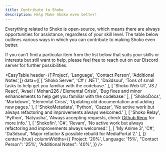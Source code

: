 ```yaml
---
title: Contribute to Shoko
description: Help Make Shoko even better!
---
```



Everything related to Shoko is open-source, which means there are always opportunities for assistance, regardless of
your skill level. The table below outlines various ways in which you can contribute to making Shoko even better.

If you can't find a particular item from the list below that suits your skills or interests but still want to help,
please feel free to reach out on our Discord server for further possibilities.

<EasyTable
  header={['Project', 'Language', 'Contact Person', 'Additional Notes',]}
  data={[
    [
      'Shoko Server',
      'C# / .NET',
      'Da3dsoul',
      'Tons of small tasks to help get you familiar with the codebase.'
    ],
    [
      'Shoko Web UI',
      'JS / React',
      'Avael / Mohan226 / Elemental Crisis',
      'Bug fixes and minor enhancements to help get you familiar with the codebase.'
    ],
    [
      'ShokoDocs',
      'Markdown',
      'Elemental Crisis',
      'Updating old documentation and adding new pages.'
    ],
    [
      'ShokoMetadata',
      'Python',
      'Cazzar',
      'No active work but always refactoring and improvements always welcomed.'
    ],
    [
      'Shoko Relay',
      'Python',
      'Natyusha',
      'Always accepting requests, check [Github Repo](https://github.com/natyusha/ShokoRelay.bundle) for more info.'
    ],
    [
      'Shokofin',
      'C#',
      'Revam',
      'No active work but always refactoring and improvements always welcomed.'
    ],
    [
      'My Anime 3',
      'C#',
      'Da3dsoul',
      'Major refactor & possible rebuild for MediaPortal 2.'
    ],
  ]}
  center={true}
  columnWidths={{ Project: '20%', Language: '15%', "Contact Person": '25%', "Additional Notes": '40%', }}
/>
